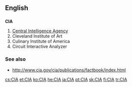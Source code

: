 ==English==

==={{initialism}}===
{{wikipedia}}
'''CIA'''

# [[Central Intelligence Agency]]
# Cleveland Institute of Art
# Culinary Institute of America
# Circuit Interactive Analyzer

===See also===
*http://www.cia.gov/cia/publications/factbook/index.html

[[cs:CIA]]
[[et:CIA]]
[[ko:CIA]]
[[he:CIA]]
[[ja:CIA]]
[[pt:CIA]]
[[sk:CIA]]
[[fi:CIA]]
[[tr:CIA]]